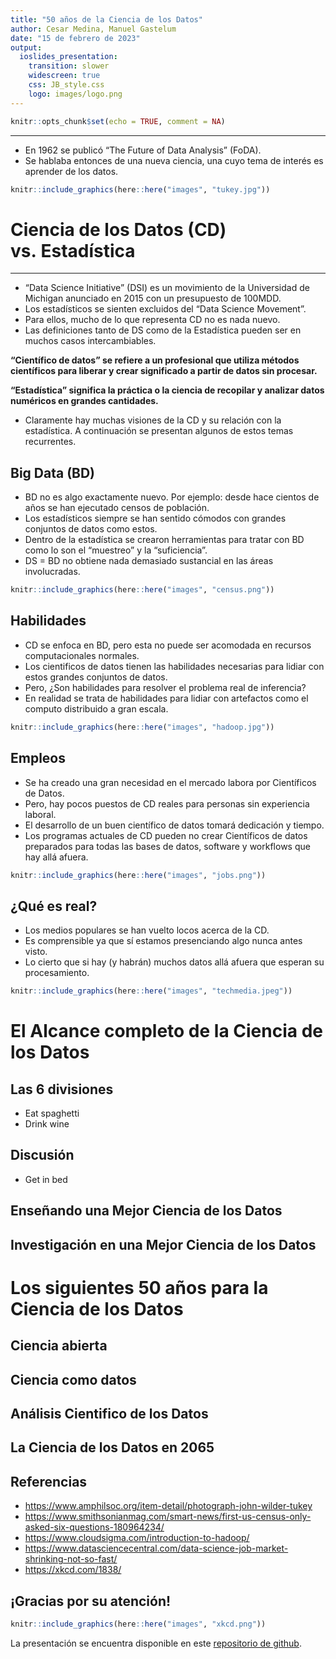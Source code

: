 ```yaml
---
title: "50 años de la Ciencia de los Datos"
author: Cesar Medina, Manuel Gastelum
date: "15 de febrero de 2023"
output: 
  ioslides_presentation:
    transition: slower
    widescreen: true
    css: JB_style.css
    logo: images/logo.png
---
```


```r
knitr::opts_chunk$set(echo = TRUE, comment = NA)
```

---

- En 1962 se publicó "The Future of Data Analysis" (FoDA).
- Se hablaba entonces de una nueva ciencia, una cuyo tema de interés es aprender de los datos.

```r
knitr::include_graphics(here::here("images", "tukey.jpg"))
```

# Ciencia de los Datos (CD) vs. Estadística

---

- "Data Science Initiative" (DSI) es un movimiento de la Universidad de Michigan anunciado en 2015 con un presupuesto de 100MDD.
- Los estadísticos se sienten excluidos del "Data Science Movement".
- Para ellos, mucho de lo que representa CD no es nada nuevo.
- Las definiciones tanto de DS como de la Estadística pueden ser en muchos casos intercambiables.

<b>
"Científico de datos" se refiere a un profesional que utiliza métodos científicos para liberar y crear significado a partir de datos sin procesar.

"Estadística" significa la práctica o la ciencia de recopilar y analizar datos numéricos en grandes cantidades.
</b>

- Claramente hay muchas visiones de la CD y su relación con la estadística. A continuación se presentan algunos de estos temas recurrentes.

## Big Data (BD)

- BD no es algo exactamente nuevo. Por ejemplo: desde hace cientos de años se han ejecutado censos de población.
- Los estadísticos siempre se han sentido cómodos con grandes conjuntos de datos como estos.
- Dentro de la estadística se crearon herramientas para tratar con BD como lo son el "muestreo" y la "suficiencia".
- DS = BD no obtiene nada demasiado sustancial en las áreas involucradas.

```r
knitr::include_graphics(here::here("images", "census.png"))
```

## Habilidades

- CD se enfoca en BD, pero esta no puede ser acomodada en recursos computacionales normales.
- Los cientificos de datos tienen las habilidades necesarias para lidiar con estos grandes conjuntos de datos.
- Pero, ¿Son habilidades para resolver el problema real de inferencia?
- En realidad se trata de habilidades para lidiar con artefactos como el computo distribuido a gran escala.

```r
knitr::include_graphics(here::here("images", "hadoop.jpg"))
```

## Empleos

- Se ha creado una gran necesidad en el mercado labora por Científicos de Datos.
- Pero, hay pocos puestos de CD reales para personas sin experiencia laboral.
- El desarrollo de un buen científico de datos tomará dedicación y tiempo.
- Los programas actuales de CD pueden no crear Científicos de datos preparados para todas las bases de datos, software y workflows que hay allá afuera.

```r
knitr::include_graphics(here::here("images", "jobs.png"))
```

## ¿Qué es real?

- Los medios populares se han vuelto locos acerca de la CD. 
- Es comprensible ya que sí estamos presenciando algo nunca antes visto.
- Lo cierto que si hay (y habrán) muchos datos allá afuera que esperan su procesamiento.

```r
knitr::include_graphics(here::here("images", "techmedia.jpeg"))
```

# El Alcance completo de la Ciencia de los Datos

## Las 6 divisiones

- Eat spaghetti
- Drink wine

## Discusión

- Get in bed

## Enseñando una Mejor Ciencia de los Datos

## Investigación en una Mejor Ciencia de los Datos

# Los siguientes 50 años para la Ciencia de los Datos

## Ciencia abierta

## Ciencia como datos

## Análisis Cientifico de los Datos

## La Ciencia de los Datos en 2065

## Referencias

- [https://www.amphilsoc.org/item-detail/photograph-john-wilder-tukey](https://www.amphilsoc.org/item-detail/photograph-john-wilder-tukey)
- [https://www.smithsonianmag.com/smart-news/first-us-census-only-asked-six-questions-180964234/](https://www.smithsonianmag.com/smart-news/first-us-census-only-asked-six-questions-180964234/)
- [https://www.cloudsigma.com/introduction-to-hadoop/](https://www.cloudsigma.com/introduction-to-hadoop/)
- [https://www.datasciencecentral.com/data-science-job-market-shrinking-not-so-fast/](https://www.datasciencecentral.com/data-science-job-market-shrinking-not-so-fast )
- [https://xkcd.com/1838/](https://xkcd.com/1838/)

## ¡Gracias por su atención! {.flexbox .vcenter}

```r
knitr::include_graphics(here::here("images", "xkcd.png"))
```

<div class="centered">
La presentación se encuentra disponible en este [repositorio de github](https://github.com/m5991/50DataScience-PrDev/).
</div>
